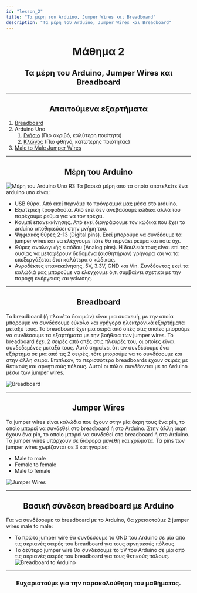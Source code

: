 ```yaml
---
id: "lesson_2"
title: "Τα μέρη του Arduino, Jumper Wires και Breadboard"
description: "Τα μέρη του Arduino, Jumper Wires και Breadboard"
---
```


<h1 style="text-align: center;"> Μάθημα 2 </h1>

<h2 style="text-align: center;"> Τα μέρη του Arduino, Jumper Wires και Breadboard </h2>

---

<h2 style="text-align: center;"> Απαιτούμενα εξαρτήματα </h2>

1. [Breadboard](https://grobotronics.com/breadboard-400-tie-point-white-half-size.html)
2. Arduino Uno
    1. [Γνήσιο](https://grobotronics.com/arduino-uno-rev3.html) (Πιο ακριβό, καλύτερη ποιότητα)
    2. [Κλώνος](https://grobotronics.com/funduino-uno-rev3.html) (Πιο φθηνό, κατώτερης ποιότητας)
3. [Male to Male Jumper Wires](https://grobotronics.com/jumper-wires-15cm-male-to-male-pack-of-10.html)

---

<h2 style="text-align: center;"> Μέρη του Arduino </h2>

![Μέρη του Arduino Uno R3](https://projectmaniacs.files.wordpress.com/2014/11/ardu11.jpg)
Τα βασικά μέρη απο τα οποία αποτελείτε ένα arduino uno είναι:
* USB θύρα. Από εκεί περνάμε το πρόγραμμά μας μέσα στο arduino.
* Εξωτερική τροφοδοσία. Από εκεί δεν ανεβάσουμε κώδικα αλλά του παρέχουμε ρεύμα για να τον τρέχει.
* Κουμπί επανεκκίνησης. Από εκεί διαγράφουμε τον κώδικα που έχει το arduino αποθηκεύσει στην μνήμη του.
* Ψηφιακές θύρες 2-13 (Digital pins). Εκεί μπορούμε να συνδέουμε τα jumper wires και να ελέχγουμε πότε θα περνάει ρεύμα και πότε όχι.
* Θύρες αναλογικής εισόδου (Analog pins). Η δουλειά τους είναι επί της ουσίας να μεταφέρουν δεδομένα (αισθητήρων) γρήγορα και να τα επεξεργάζεται έτσι καλύτερα ο κώδικας.
* Ανροδέκτες επανεκκίνησης, 5V, 3.3V, GND και Vin. Συνδέοντας εκεί τα καλώδιά μας μπορούμε να ελέγχουμε ό,τι συμβαίνει σχετικά με την παροχή ενέργειας και γείωσης.

---

<h2 style="text-align: center;"> Breadboard </h2>

Το breadboard (ή πλακέτα δοκιμών) είναι μια συσκευή,
με την οποία μπορούμε να συνδέσουμε εύκολα και γρήγορα ηλεκτρονικά εξαρτήματα μεταξύ τους. 
Το breadboard έχει μια σειρά από οπές στις οποίες μπορούμε να συνδέσουμε τα εξαρτήματα με την βοήθεια των jumper wires. 
Το breadboard έχει 2 σειρές από οπές στις πλευρές του, οι οποίες είναι συνδεδεμένες μεταξύ τους. 
Αυτό σημαίνει ότι αν συνδέσουμε ένα εξάρτημα σε μια από τις 2 σειρές, 
τότε μπορούμε να το συνδέσουμε και στην άλλη σειρά. 
Επιπλέον, τα περισσότερα breadboards έχουν σειρές με θετικούς και αρνητικούς πόλους.
Αυτοί οι πόλοι συνδέονται με το Arduino μέσω των jumper wires.

![Breadboard](https://grobotronics.com/images/thumbnails/350/350/detailed/4/256-large_default_grobo.jpg)

---

<h2 style="text-align: center;"> Jumper Wires </h2>

Τα jumper wires είναι καλώδια που έχουν στην μία άκρη τους ένα pin,
το οποίο μπορεί να συνδεθεί στο breadboard ή στο Arduino.
Στην άλλη άκρη έχουν ένα pin, το οποίο μπορεί να συνδεθεί στο breadboard ή στο Arduino.
Τα jumper wires υπάρχουν σε διάφορα μεγέθη και χρώματα.
Τα pins των jumper wires χωρίζονται σε 3 κατηγορίες:

- Male to male
- Female to female
- Male to female

![Jumper Wires](https://cloud-5rob8nmsu-hack-club-bot.vercel.app/0image.png)

---

<h2 style="text-align: center;"> Βασική σύνδεση breadboard με Arduino </h2>

Για να συνδέσουμε το breadboard με το Arduino, θα χρειαστούμε 2 jumper wires male to male:
- Το πρώτο jumper wire θα συνδέσουμε το GND του Arduino σε μία από τις ακριανές σειρές του breadboard για τους αρνητικούς πόλους.
- Το δεύτερο jumper wire θα συνδέσουμε το 5V του Arduino σε μία από τις ακριανές σειρές του breadboard για τους θετικούς πόλους.
![Breadboard to Arduino](https://cloud-c5lcnpnyl-hack-club-bot.vercel.app/0lesson2-circuit.png)

---

<h3 style="text-align: center;"> Ευχαριστούμε για την παρακολούθηση του μαθήματος. </h3>